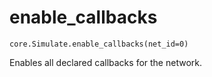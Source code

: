 # enable_callbacks { #ANNarchy.core.Simulate.enable_callbacks }

`core.Simulate.enable_callbacks(net_id=0)`

Enables all declared callbacks for the network.